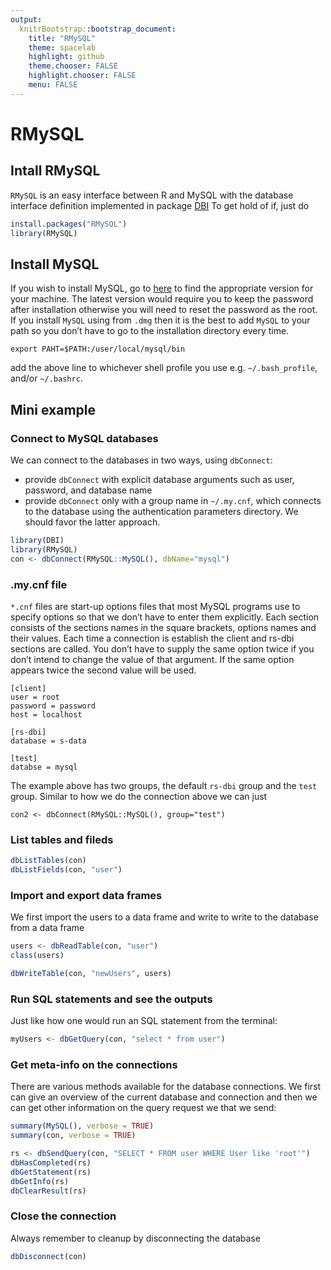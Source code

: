 ```yaml
---
output: 
  knitrBootstrap::bootstrap_document:
    title: "RMySQL"
    theme: spacelab
    highlight: github
    theme.chooser: FALSE
    highlight.chooser: FALSE
    menu: FALSE
---
```

# RMySQL
## Intall RMySQL
`RMySQL` is an easy interface between R and MySQL with the database interface definition implemented in package [DBI](https://cran.r-project.org/web/packages/DBI/index.html) To get hold of if, just do
```r
install.packages("RMySQL")
library(RMySQL)
```

## Install MySQL 
If you wish to install MySQL, go to [here](http://dev.mysql.com/downloads/mysql/) to find the appropriate version for your machine. The latest version would require you to keep the password after installation otherwise you will need to reset the password as the root. If you install `MySQL` using from `.dmg` then it is the best to add `MySQL` to your path so you don't have to go to the installation directory every time.
```
export PAHT=$PATH:/user/local/mysql/bin
```
add the above line to whichever shell profile you use e.g. `~/.bash_profile`, and/or `~/.bashrc`.

## Mini example

### Connect to MySQL databases
We can connect to the databases in two ways, using `dbConnect`:

* provide `dbConnect` with explicit database arguments such as user, password, and database name
* provide `dbConnect` only with a group name in `~/.my.cnf`, which connects to the database using the authentication parameters directory. We should favor the latter approach.
```r
library(DBI)
library(RMySQL)
con <- dbConnect(RMySQL::MySQL(), dbName="mysql")
```

### .my.cnf file
`*.cnf` files are start-up options files that most MySQL programs use to specify options so that we don't have to enter them explicitly. Each section consists of the sections names in the square brackets, options names and their values. Each time a connection is establish the client and rs-dbi sections are called. You don't have to supply the same option twice if you don't intend to change the value of that argument. If the same option appears twice the second value will be used. 
```
[client]
user = root
password = password
host = localhost

[rs-dbi]
database = s-data

[test]
databse = mysql
```
The example above has two groups, the default `rs-dbi` group and the `test` group. Similar to how we do the connection above we can just
```
con2 <- dbConnect(RMySQL::MySQL(), group="test")
```

### List tables and fileds
```r
dbListTables(con)
dbListFields(con, "user")
```
### Import and export data frames
We first import the users to a data frame and write to write to the database from a data frame
```r
users <- dbReadTable(con, "user")
class(users)
```
```r
dbWriteTable(con, "newUsers", users)
```

### Run SQL statements and see the outputs
Just like how one would run an SQL statement from the terminal:
```r
myUsers <- dbGetQuery(con, "select * from user")
```

### Get meta-info on the connections
There are various methods available for the database connections. We first can give an overview of the current database and connection and then we can get other information on the query request we that we send:
```r
summary(MySQL(), verbose = TRUE)
summary(con, verbose = TRUE)

rs <- dbSendQuery(con, "SELECT * FROM user WHERE User like 'root'")
dbHasCompleted(rs)
dbGetStatement(rs)
dbGetInfo(rs)
dbClearResult(rs)
```

### Close the connection
Always remember to cleanup by disconnecting the database
```r
dbDisconnect(con)
```

